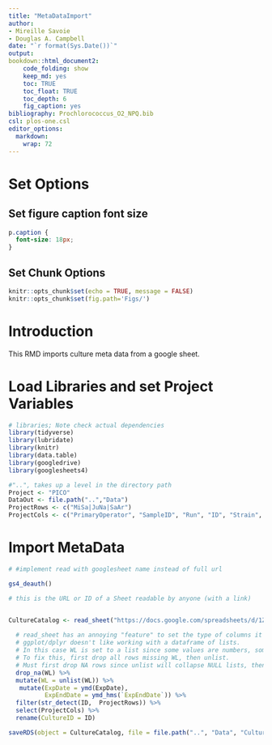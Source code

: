 ```yaml
---
title: "MetaDataImport"
author:
- Mireille Savoie
- Douglas A. Campbell
date: "`r format(Sys.Date())`"
output:
bookdown::html_document2:
    code_folding: show
    keep_md: yes
    toc: TRUE
    toc_float: TRUE
    toc_depth: 6
    fig_caption: yes
bibliography: Prochlorococcus_O2_NPQ.bib
csl: plos-one.csl
editor_options: 
  markdown: 
    wrap: 72
---
```


# Set Options

## Set figure caption font size

```css
p.caption {
  font-size: 18px;
}
```

## Set Chunk Options

```r
knitr::opts_chunk$set(echo = TRUE, message = FALSE)
knitr::opts_chunk$set(fig.path='Figs/')
```


# Introduction

This RMD imports culture meta data from a google sheet.


# Load Libraries and set Project Variables

```r
# libraries; Note check actual dependencies
library(tidyverse)
library(lubridate)
library(knitr)
library(data.table)
library(googledrive)
library(googlesheets4)

```

```r
#"..", takes up a level in the directory path
Project <- "PICO"
DataOut <- file.path("..","Data")
ProjectRows <- c("MiSa|JuNa|SaAr")
ProjectCols <- c("PrimaryOperator", "SampleID", "Run", "ID", "Strain", "ExpCul", "ExpDate", "ExpStartTime", "Par_ue", "Photoperiod", "Temp_c", "MC", "Tube","O2", "O2_Category", "WL","LightShape", "Optode","OptodeCh","OptodeMeasure", "ExpEndDate")

```

# Import MetaData 
```r
# #implement read with googlesheet name instead of full url

gs4_deauth()

# this is the URL or ID of a Sheet readable by anyone (with a link)


CultureCatalog <- read_sheet("https://docs.google.com/spreadsheets/d/1ZXpwR7Gfto-uRzVdXzMpQF4frbrvMLH_IyLqonFZRSw/edit#gid=0") %>% 
   
  # read_sheet has an annoying "feature" to set the type of columns it can't parse to a list.
  # ggplot/dplyr doesn't like working with a dataframe of lists.
  # In this case WL is set to a list since some values are numbers, some are strings, some are blank.
  # To fix this, first drop all rows missing WL, then unlist.
  # Must first drop NA rows since unlist will collapse NULL lists, then the unlisted WL is a shorter length than original WL column, which mutate doesn't like.
  drop_na(WL) %>%
  mutate(WL = unlist(WL)) %>%
   mutate(ExpDate = ymd(ExpDate),
          ExpEndDate = ymd_hms(`ExpEndDate`)) %>% 
  filter(str_detect(ID,  ProjectRows)) %>% 
  select(ProjectCols) %>% 
  rename(CultureID = ID)

saveRDS(object = CultureCatalog, file = file.path("..", "Data", "CultureCatalog.Rds"), compress = "xz")

```
